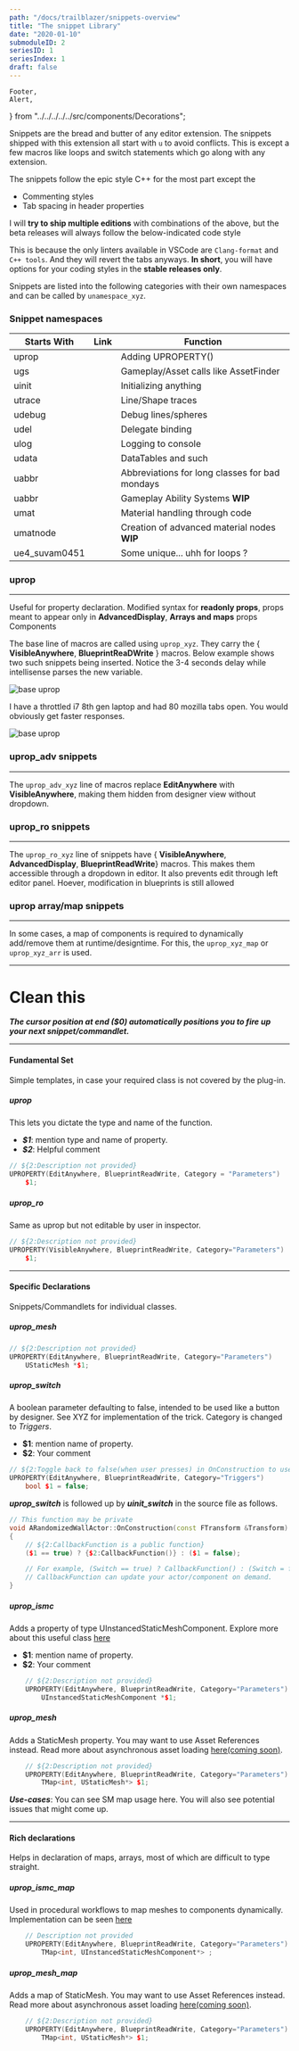 ```yaml
---
path: "/docs/trailblazer/snippets-overview"
title: "The snippet Library"
date: "2020-01-10"
submoduleID: 2
seriesID: 1
seriesIndex: 1
draft: false
---
```


	Footer,
	Alert,
} from "../../../../../src/components/Decorations";

Snippets are the bread and butter of any editor extension. The snippets shipped with this extension all start with `u` to avoid conflicts.
This is except a few macros like loops and switch statements which go along with any extension.

The snippets follow the epic style C++ for the most part except the

- Commenting styles
- Tab spacing in header properties

I will **try to ship multiple editions** with combinations of the above, but the beta releases will always follow the below-indicated code style

This is because the only linters available in VSCode are `Clang-format` and `C++ tools`. And they will revert the tabs anyways.
**In short**, you will have options for your coding styles in the **stable releases only**.

Snippets are listed into the following categories with their own namespaces and can be called by `unamespace_xyz`.

### Snippet namespaces

| Starts With   | Link | Function                                       |
| ------------- | ---- | ---------------------------------------------- |
| uprop         |      | Adding UPROPERTY()                             |
| ugs           |      | Gameplay/Asset calls like AssetFinder          |
| uinit         |      | Initializing anything                          |
| utrace        |      | Line/Shape traces                              |
| udebug        |      | Debug lines/spheres                            |
| udel          |      | Delegate binding                               |
| ulog          |      | Logging to console                             |
| udata         |      | DataTables and such                            |
| uabbr         |      | Abbreviations for long classes for bad mondays |
| uabbr         |      | Gameplay Ability Systems **WIP**               |
| umat          |      | Material handling through code                 |
| umatnode      |      | Creation of advanced material nodes **WIP**    |
| ue4_suvam0451 |      | Some unique... uhh for loops ?                 |

### uprop

---

Useful for property declaration. Modified syntax for **readonly props**,
props meant to appear only in **AdvancedDisplay**, **Arrays and maps** props
Components

The base line of macros are called using `uprop_xyz`.
They carry the { **VisibleAnywhere**, **BlueprintReaDWrite** } macros.
Below example shows two such snippets being inserted. Notice the 3-4 seconds delay while intellisense parses the new variable.

![base uprop](../../../../images/DaedalusAPI/snippet-module/perfecttrace.gif)

I have a throttled i7 8th gen laptop and had 80 mozilla tabs open. You would obviously get faster responses.

![base uprop](../../../../images/DaedalusAPI/introduction-module/007.gif)

### uprop_adv snippets

---

The `uprop_adv_xyz` line of macros replace **EditAnywhere** with **VisibleAnywhere**,
making them hidden from designer view without dropdown.

### uprop_ro snippets

---

The `uprop_ro_xyz` line of snippets have { **VisibleAnywhere**, **AdvancedDisplay**, **BlueprintReadWrite**}
macros. This makes them accessible through a dropdown in editor. It also prevents edit through left editor panel.
Hoever, modification in blueprints is still allowed

### uprop array/map snippets

---

In some cases, a map of components is required to dynamically add/remove them at runtime/designtime.
For this, the `uprop_xyz_map` or `uprop_xyz_arr` is used.

---

# Clean this

<Alert
	head="Invocation Tradeoff"
	body="If you choose to use Commandlets, missing headers are automatically injected. Snippets are more accessible."
/>

**_The cursor position at end (\$0) automatically positions you to fire up your next snippet/commandlet._**

<Alert
	head="Quick reminder about scope warnings"
	body="BlueprintReadWrite may only be assigned to public field variables. This means these snippets should be called in public field."
/>

---

#### Fundamental Set

Simple templates, in case your required class is not covered by the plug-in.

##### uprop

This lets you dictate the type and name of the function.

- **_\$1_**: mention type and name of property.
- **_\$2_**: Helpful comment

```cpp
// ${2:Description not provided}
UPROPERTY(EditAnywhere, BlueprintReadWrite, Category = "Parameters")
	$1;
```

##### uprop_ro

Same as uprop but not editable by user in inspector.

```cpp
// ${2:Description not provided}
UPROPERTY(VisibleAnywhere, BlueprintReadWrite, Category="Parameters")
	$1;
```

---

#### Specific Declarations

Snippets/Commandlets for individual classes.

##### uprop_mesh

```cpp
// ${2:Description not provided}
UPROPERTY(EditAnywhere, BlueprintReadWrite, Category="Parameters")
	UStaticMesh *$1;
```

##### uprop_switch

A boolean parameter defaulting to false, intended to be used like a button by designer.
See XYZ for implementation of the trick. Category is changed to _Triggers_.

- **\$1**: mention name of property.
- **\$2**: Your comment

```cpp
// ${2:Toggle back to false(when user presses) in OnConstruction to use as a trigger}
UPROPERTY(EditAnywhere, BlueprintReadWrite, Category="Triggers")
	bool $1 = false;
```

**_uprop_switch_** is followed up by **_uinit_switch_** in the source file as follows.

```cpp
// This function may be private
void ARandomizedWallActor::OnConstruction(const FTransform &Transform)
{
	// ${2:CallbackFunction is a public function}
	($1 == true) ? {$2:CallbackFunction()} : ($1 = false);

	// For example, (Switch == true) ? CallbackFunction() : (Switch = false);
	// CallbackFunction can update your actor/component on demand.
}
```

##### uprop_ismc

Adds a property of type UInstancedStaticMeshComponent.
Explore more about this useful class [here](/tutorials/ue4/instanced-static-meshes/1)

- **\$1**: mention name of property.
- **\$2**: Your comment

```cpp
	// ${2:Description not provided}
	UPROPERTY(EditAnywhere, BlueprintReadWrite, Category="Parameters")
		UInstancedStaticMeshComponent *$1;
```

##### uprop_mesh

Adds a StaticMesh property. You may want to use Asset References instead. Read more about asynchronous asset loading [here(coming soon)]().

```cpp
    // ${2:Description not provided}
    UPROPERTY(EditAnywhere, BlueprintReadWrite, Category="Parameters")
    	TMap<int, UStaticMesh*> $1;
```

**_Use-cases_**: You can see SM map usage here. You will also see potential issues that might come up.

---

#### Rich declarations

Helps in declaration of maps, arrays, most of which are difficult to type straight.

##### uprop_ismc_map

Used in procedural workflows to map meshes to components dynamically. Implementation can be seen [here]()

```cpp
    // Description not provided
    UPROPERTY(EditAnywhere, BlueprintReadWrite, Category="Parameters")
    	TMap<int, UInstancedStaticMeshComponent*> ;
```

##### uprop_mesh_map

Adds a map of StaticMesh. You may want to use Asset References instead. Read more about asynchronous asset loading [here(coming soon)]().

```cpp
    // ${2:Description not provided}
    UPROPERTY(EditAnywhere, BlueprintReadWrite, Category="Parameters")
    	TMap<int, UStaticMesh*> $1;
```
